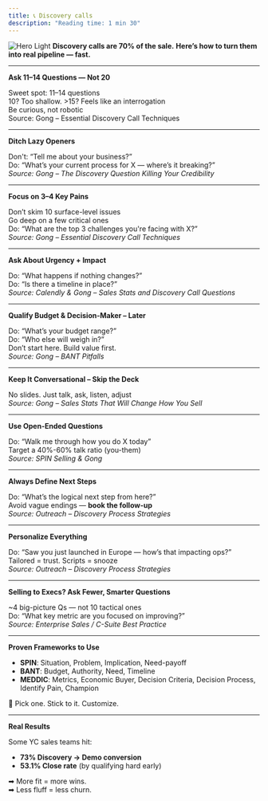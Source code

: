 ```yaml
---
title: 📞 Discovery calls
description: "Reading time: 1 min 30"
---
```


<img
  className="block dark:hidden"
  src="/images/discovery.png"
  alt="Hero Light"
/>
**Discovery calls are 70% of the sale.**
**Here’s how to turn them into real pipeline — fast.**

---

**Ask 11–14 Questions — Not 20**

Sweet spot: 11–14 questions  
10? Too shallow. >15? Feels like an interrogation  
Be curious, not robotic  
Source: Gong – Essential Discovery Call Techniques

---


**Ditch Lazy Openers**

Don't: “Tell me about your business?”  
Do: “What’s your current process for X — where’s it breaking?”  
_Source: Gong – The Discovery Question Killing Your Credibility_

---

**Focus on 3–4 Key Pains**

Don’t skim 10 surface-level issues  
Go deep on a few critical ones  
Do: “What are the top 3 challenges you're facing with X?”  
_Source: Gong – Essential Discovery Call Techniques_

---

**Ask About Urgency + Impact**

Do: “What happens if nothing changes?”  
Do: “Is there a timeline in place?”  
_Source: Calendly & Gong – Sales Stats and Discovery Call Questions_

---

**Qualify Budget & Decision-Maker – Later**

Do: “What’s your budget range?”  
Do: “Who else will weigh in?”  
Don’t start here. Build value first.  
_Source: Gong – BANT Pitfalls_

---

**Keep It Conversational – Skip the Deck**

No slides. Just talk, ask, listen, adjust  
_Source: Gong – Sales Stats That Will Change How You Sell_

---

**Use Open-Ended Questions**

Do: “Walk me through how you do X today”  
Target a 40%-60% talk ratio (you-them)  
_Source: SPIN Selling & Gong_

---

**Always Define Next Steps**

Do: “What’s the logical next step from here?”  
Avoid vague endings — **book the follow-up**  
_Source: Outreach – Discovery Process Strategies_

---

**Personalize Everything**

Do: “Saw you just launched in Europe — how’s that impacting ops?”  
Tailored = trust. Scripts = snooze  
_Source: Outreach – Discovery Process Strategies_

---

**Selling to Execs? Ask Fewer, Smarter Questions**

~4 big-picture Qs — not 10 tactical ones  
Do: “What key metric are you focused on improving?”  
_Source: Enterprise Sales / C-Suite Best Practice_

---

**Proven Frameworks to Use**

- **SPIN**: Situation, Problem, Implication, Need-payoff  
- **BANT**: Budget, Authority, Need, Timeline  
- **MEDDIC**: Metrics, Economic Buyer, Decision Criteria, Decision Process, Identify Pain, Champion  

📌 Pick one. Stick to it. Customize.

---

**Real Results**

Some YC sales teams hit:
- **73% Discovery → Demo conversion**
- **53.1% Close rate** (by qualifying hard early)

➡ More fit = more wins.  
➡ Less fluff = less churn.
